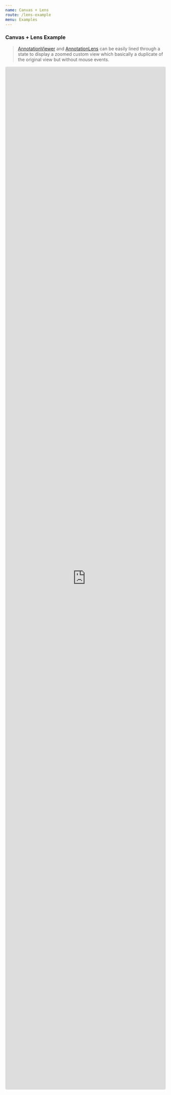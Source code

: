```yaml
---
name: Canvas + Lens
route: /lens-example
menu: Examples
---
```


### Canvas + Lens Example

> [AnnotationViewer](https://react-mindee-js.netlify.app/annotation-viewer) and [AnnotationLens](https://react-mindee-js.netlify.app/annotation-lens) can be easily lined through a state to display a zoomed custom view which basically a duplicate of the original view but without mouse events.

<iframe
  src="https://codesandbox.io/embed/react-mindee-js-canvas-lens-example-pw108?fontsize=14&hidenavigation=1&theme=dark"
  style="width:100%; height:80vh; border:0; border-radius: 4px; overflow:hidden;"
  title="react-mindee-js - Canvas + Lens Example"
  allow="accelerometer; ambient-light-sensor; camera; encrypted-media; geolocation; gyroscope; hid; microphone; midi; payment; usb; vr; xr-spatial-tracking"
  sandbox="allow-forms allow-modals allow-popups allow-presentation allow-same-origin allow-scripts"
></iframe>
